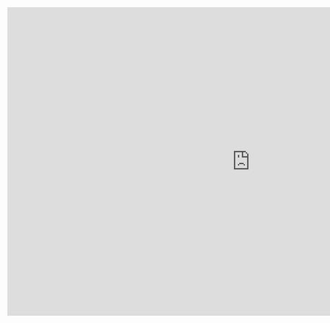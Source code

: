 <iframe
src="https://outlook.office365.com/calendar/published/c155c1a3bfa54a5198e78631f4511993@mcgill.ca/05330a5b8ced42599208bc17737a80031298570876159338539/calendar.html"
width="1100" height="700" frameborder="0" scrolling="no"></iframe>

